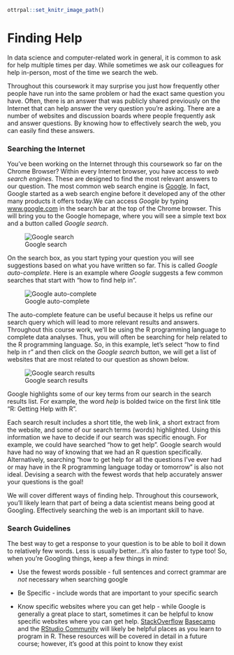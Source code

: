 
```r
ottrpal::set_knitr_image_path()
```

# Finding Help

In data science and computer-related work in general, it is common to ask for help multiple times per day. While sometimes we ask our colleagues for help in-person, most of the time we search the web.

Throughout this coursework it may surprise you just how frequently other people have run into the same problem or had the exact same question you have. Often, there is an answer that was publicly shared previously on the Internet that can help answer the very question you're asking. There are a number of websites and discussion boards where people frequently ask and answer questions. By knowing how to effectively search the web, you can easily find these answers.

### Searching the Internet

You've been working on the Internet through this coursework so far on the Chrome Browser? Within every Internet browser, you have access to _web search engines_. These are designed to find the most relevant answers to our question. The most common web search engine is [Google](https://www.google.com). In fact, Google started as a web search engine before it developed any of the other many products it offers today.We can access _Google_ by typing [www.google.com](https://www.google.com) in the search bar at the top of the Chrome browser. This will bring you to the Google homepage, where you will see a simple text box and a button called _Google search_.


![Google search](https://docs.google.com/presentation/d/180OSJkB2c7BxvtJZ3F-KrGzQ33vPLWbErC2xjO6g4O4/export/png?id=180OSJkB2c7BxvtJZ3F-KrGzQ33vPLWbErC2xjO6g4O4&pageid=g325fd519cc_0_6)

On the search box, as you start typing your question you will see suggestions based on what you have written so far. This is called _Google auto-complete_. Here is an example where _Google_ suggests a few common searches that start with "how to find help in".


![Google auto-complete](https://docs.google.com/presentation/d/180OSJkB2c7BxvtJZ3F-KrGzQ33vPLWbErC2xjO6g4O4/export/png?id=180OSJkB2c7BxvtJZ3F-KrGzQ33vPLWbErC2xjO6g4O4&pageid=g325fd519cc_0_11)

The auto-complete feature can be useful because it helps us refine our search query which will lead to more relevant results and answers. Throughout this course work, we'll be using the R programming language to complete data analyses. Thus, you will often be searching for help related to the R programming language. So, in this example, let's select "how to find help in r" and then click on the _Google search_ button, we will get a list of websites that are most related to our question as shown below.


![Google search results](https://docs.google.com/presentation/d/180OSJkB2c7BxvtJZ3F-KrGzQ33vPLWbErC2xjO6g4O4/export/png?id=180OSJkB2c7BxvtJZ3F-KrGzQ33vPLWbErC2xjO6g4O4&pageid=g325fd519cc_0_16)

Google highlights some of our key terms from our search in the search results list. For example, the word _help_ is bolded twice on the first link title "R: Getting Help with R".

Each search result includes a short title, the web link, a short extract from the website, and some of our search terms (words) highlighted. Using this information we have to decide if our search was specific enough. For example, we could have searched "how to get help". Google search would have had no way of knowing that we had an R question specifically. Alternatively, searching "how to get help for all the questions I've ever had or may have in the R programming language today or tomorrow" is also not ideal. Devising a search with the fewest words that help accurately answer your questions is the goal!

We will cover different ways of finding help. Throughout this coursework, you'll likely learn that part of being a data scientist means being good at Googling. Effectively searching the web is an important skill to have.

### Search Guidelines

The best way to get a response to your question is to be able to boil it down to relatively few words. Less is usually better...it's also faster to type too! So, when you're Googling things, keep a few things in mind:

* Use the fewest words possible  - full sentences and correct grammar are *not* necessary when searching google

* Be Specific - include words that are important to your specific search

* Know specific websites where you can get help - while Google is generally a great place to start, sometimes it can be helpful to know specific websites where you can get help. [StackOverflow](www.stackoverflow.com) [Basecamp](Basecamp.com) and the [RStudio Community](https://community.rstudio.com/c/tidyverse) will likely be helpful places as you learn to program in R. These resources will be covered in detail in a future course; however, it's good at this point to know they exist
